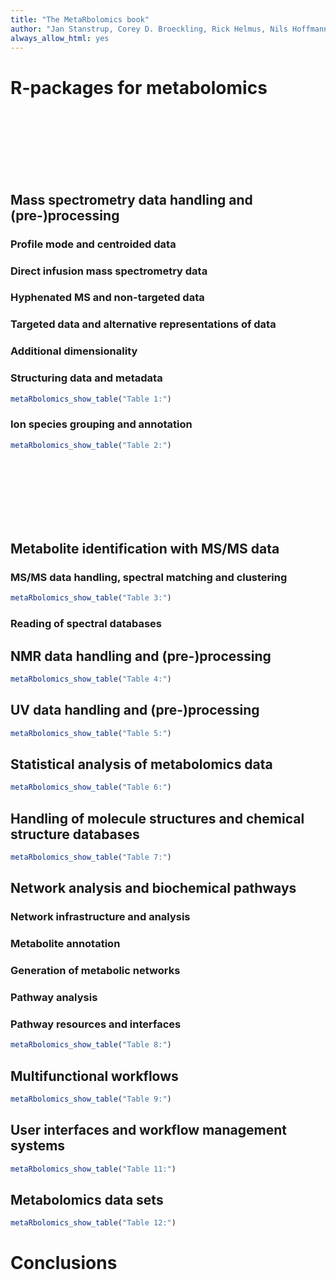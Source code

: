 ```yaml
---
title: "The MetaRbolomics book"
author: "Jan Stanstrup, Corey D. Broeckling, Rick Helmus, Nils Hoffmann, Ewy Mathé, Thomas Naake, Luca Nicolotti, Kristian Peters, Johannes Rainer, Reza M. Salek, Tobias Schulze, Emma L. Schymanski, Michael A. Stravs, Etienne A Thévenot, Hendrik Treutler, Ralf J. M. Weber, Egon Willighagen, Michael Witting, Steffen Neumann"
always_allow_html: yes
---
```






\pagebreak

# R-packages for metabolomics

<br/><br/><br/><br/><br/><br/>

## Mass spectrometry data handling and (pre-)processing

### Profile mode and centroided data

### Direct infusion mass spectrometry data

### Hyphenated MS and non-targeted data

### Targeted data and alternative representations of data

### Additional dimensionality

### Structuring data and metadata


```r
metaRbolomics_show_table("Table 1:")
```



### Ion species grouping and annotation

```r
metaRbolomics_show_table("Table 2:")
```



\pagebreak

<br/><br/><br/><br/><br/><br/>

## Metabolite identification with MS/MS data

### MS/MS data handling, spectral matching and clustering


```r
metaRbolomics_show_table("Table 3:")
```


### Reading of spectral databases


## NMR data handling and (pre-)processing 

```r
metaRbolomics_show_table("Table 4:")
```


## UV data handling and (pre-)processing

```r
metaRbolomics_show_table("Table 5:")
```


## Statistical analysis of metabolomics data

```r
metaRbolomics_show_table("Table 6:")
```


## Handling of molecule structures and chemical structure databases

```r
metaRbolomics_show_table("Table 7:")
```


## Network analysis and biochemical pathways

### Network infrastructure and analysis

### Metabolite annotation

### Generation of metabolic networks

### Pathway analysis

### Pathway resources and interfaces

```r
metaRbolomics_show_table("Table 8:")
```


## Multifunctional workflows

```r
metaRbolomics_show_table("Table 9:")
```

## User interfaces and workflow management systems


```r
metaRbolomics_show_table("Table 11:")
```


## Metabolomics data sets

```r
metaRbolomics_show_table("Table 12:")
```


# Conclusions

